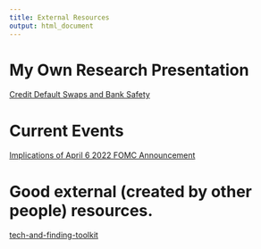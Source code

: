 ```yaml
---
title: External Resources
output: html_document
---
```


# My Own Research Presentation

[Credit Default Swaps and Bank Safety](https://matt-brigida.github.io/cds_paper_presentation/)

# Current Events

[Implications of April 6 2022 FOMC Announcement](https://financial-education.github.io/fomc_minutes_released_4_6_2022/)

# Good external (created by other people) resources. 

[tech-and-finding-toolkit](https://github.com/KatherineMichel/tech-and-funding-toolkit#finance-extra)
